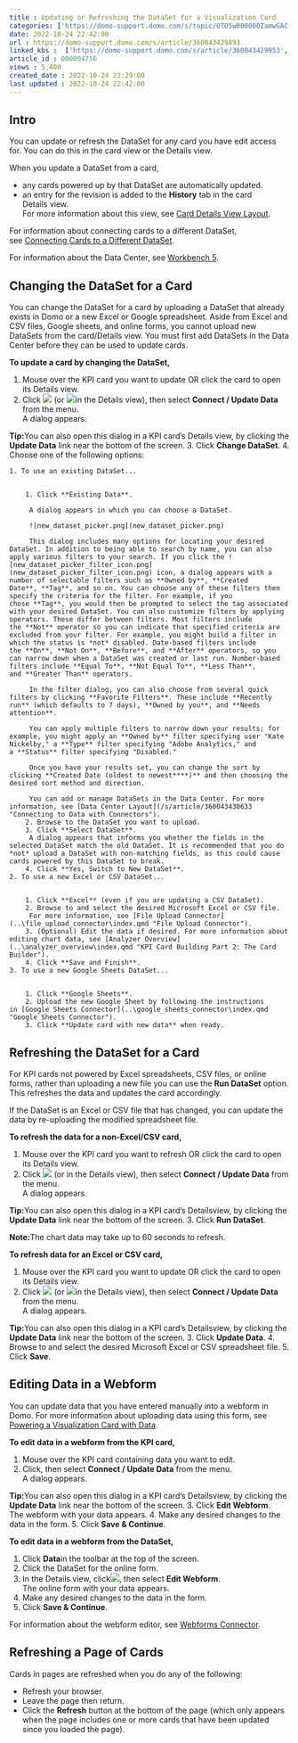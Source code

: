 ```yaml
---
title : Updating or Refreshing the DataSet for a Visualization Card
categories: ['https://domo-support.domo.com/s/topic/0TO5w000000ZamwGAC']
date: 2022-10-24 22:42:00
url : https://domo-support.domo.com/s/article/360043429893
linked_kbs :  ['https://domo-support.domo.com/s/article/360043429953', 'https://domo-support.domo.com/s/article/360043429893', 'https://domo-support.domo.com/s/article/360043436633', 'https://domo-support.domo.com/s/article/360043429693', 'https://domo-support.domo.com/s/article/360043430633', 'https://domo-support.domo.com/s/article/360043429933', 'https://domo-support.domo.com/s/article/360043428673', 'https://domo-support.domo.com/s/article/360043429913', 'https://domo-support.domo.com/s/knowledge-base', 'https://domo-support.domo.com/s/article/360042925494', 'https://domo-support.domo.com/s/article/360043430653', 'https://domo-support.domo.com/s/article/360043436573', 'https://domo-support.domo.com/s/article/360042923934', 'https://domo-support.domo.com/s/article/360043436813', 'https://domo-support.domo.com/s/article/360042932554', 'https://domo-support.domo.com/s/topic/0TO5w000000ZamwGAC', 'https://domo-support.domo.com/s/article/360043429873']
article_id : 000004756
views : 5,400
created_date : 2022-10-24 22:29:00
last updated : 2022-10-24 22:42:00
---
```




Intro
-----


You can update or refresh the DataSet for any card you have edit access for. You can do this in the card view or the Details view.


When you update a DataSet from a card,



* any cards powered up by that DataSet are automatically updated.
* an entry for the revision is added to the **History** tab in the card Details view.  
 For more information about this view, see [Card Details View Layout](..\card_details_view_layout\index.qmd "Card Details View Layout").


For information about connecting cards to a different DataSet, see [Connecting Cards to a Different DataSet](..\connecting_cards_to_a_different_dataset\index.qmd "Connecting Cards to a Different DataSet").


For information about the Data Center, see [Workbench 5](..\workbench_5_overview\index.qmd "Data Center Layout").


Changing the DataSet for a Card
-------------------------------


You can change the DataSet for a card by uploading a DataSet that already exists in Domo or a new Excel or Google spreadsheet. Aside from Excel and CSV files, Google sheets, and online forms, you cannot upload new DataSets from the card/Details view. You must first add DataSets in the Data Center before they can be used to update cards.


**To update a card by changing the DataSet,**


1. Mouse over the KPI card you want to update OR click the card to open its Details view.
2. Click ![](0.png) (or ![](1.png)in the Details view), then select **Connect / Update Data** from the menu.  
 A dialog appears.


**Tip:**You can also open this dialog in a KPI card's Details view, by clicking the **Update Data** link near the bottom of the screen.
3. Click **Change DataSet**.
4. Choose one of the following options:


	1. To use an existing DataSet...
	
	
		1. Click **Existing Data**.  
		   
		 A dialog appears in which you can choose a DataSet.  
		   
		 ![new_dataset_picker.png](new_dataset_picker.png)  
		   
		 This dialog includes many options for locating your desired DataSet. In addition to being able to search by name, you can also apply various filters to your search. If you click the ![new_dataset_picker_filter_icon.png](new_dataset_picker_filter_icon.png) icon, a dialog appears with a number of selectable filters such as **Owned by**, **Created Date**, **Tag**, and so on. You can choose any of these filters then specify the criteria for the filter. For example, if you chose **Tag**, you would then be prompted to select the tag associated with your desired DataSet. You can also customize filters by applying operators. These differ between filters. Most filters include the **Not** operator so you can indicate that specified criteria are excluded from your filter. For example, you might build a filter in which the status is *not* disabled. Date-based filters include the **On**, **Not On**, **Before**, and **After** operators, so you can narrow down when a DataSet was created or last run. Number-based filters include **Equal To**, **Not Equal To**, **Less Than**, and **Greater Than** operators.   
		   
		 In the filter dialog, you can also choose from several quick filters by clicking **Favorite Filters**. These include **Recently run** (which defaults to 7 days), **Owned by you**, and **Needs attention**.     
		   
		 You can apply multiple filters to narrow down your results; for example, you might apply an **Owned by** filter specifying user "Kate Nickelby," a **Type** filter specifying "Adobe Analytics," and a **Status** filter specifying "Disabled."  
		   
		 Once you have your results set, you can change the sort by clicking **Created Date (oldest to newest****)** and then choosing the desired sort method and direction.     
		   
		 You can add or manage DataSets in the Data Center. For more information, see [Data Center Layout](/s/article/360043430633 "Connecting to Data with Connectors").
		2. Browse to the DataSet you want to upload.
		3. Click **Select DataSet**.  
		 A dialog appears that informs you whether the fields in the selected DataSet match the old DataSet. It is recommended that you do *not* upload a DataSet with non-matching fields, as this could cause cards powered by this DataSet to break.
		4. Click **Yes, Switch to New DataSet**.
	2. To use a new Excel or CSV DataSet...
	
	
		1. Click **Excel** (even if you are updating a CSV DataSet).
		2. Browse to and select the desired Microsoft Excel or CSV file.  
		 For more information, see [File Upload Connector](..\file_upload_connector\index.qmd "File Upload Connector").
		3. (Optional) Edit the data if desired. For more information about editing chart data, see [Analyzer Overview](..\analyzer_overview\index.qmd "KPI Card Building Part 2: The Card Builder").
		4. Click **Save and Finish**.
	3. To use a new Google Sheets DataSet...
	
	
		1. Click **Google Sheets**.
		2. Upload the new Google Sheet by following the instructions in [Google Sheets Connector](..\google_sheets_connector\index.qmd "Google Sheets Connector").
		3. Click **Update card with new data** when ready.


Refreshing the DataSet for a Card
---------------------------------


For KPI cards not powered by Excel spreadsheets, CSV files, or online forms, rather than uploading a new file you can use the **Run DataSet** option. This refreshes the data and updates the card accordingly.


If the DataSet is an Excel or CSV file that has changed, you can update the data by re-uploading the modified spreadsheet file.


**To refresh the data for a non-Excel/CSV card,**


1. Mouse over the KPI card you want to refresh OR click the card to open its Details view.
2. Click ![](0.png) (or in the Details view), then select **Connect / Update Data** from the menu.  
 A dialog appears.


**Tip:**You can also open this dialog in a KPI card's Detailsview, by clicking the **Update Data** link near the bottom of the screen.
3. Click **Run DataSet**.


**Note:**The chart data may take up to 60 seconds to refresh.
  
 ​**To refresh data for an Excel or CSV card,**


1. Mouse over the KPI card you want to update OR click the card to open its Details view.
2. Click ![](0.png) (or ![](1.png)in the Details view), then select **Connect / Update Data** from the menu.  
 A dialog appears.


**Tip:**You can also open this dialog in a KPI card's Detailsview, by clicking the **Update Data** link near the bottom of the screen.
3. Click **Update Data**.
4. Browse to and select the desired Microsoft Excel or CSV spreadsheet file.
5. Click **Save**.


Editing Data in a Webform
-------------------------


You can update data that you have entered manually into a webform in Domo. For more information about uploading data using this form, see [Powering a Visualization Card with Data](..\powering_a_visualization_card_with_data\index.qmd "Powering a KPI Card with Data").


**To edit data in a webform from the KPI card,**


1. Mouse over the KPI card containing data you want to edit.
2. Click, then select **Connect / Update Data** from the menu.  
 A dialog appears.


**Tip:**You can also open this dialog in a KPI card's Detailsview, by clicking the **Update Data** link near the bottom of the screen.
3. Click **Edit Webform**.  
 The webform with your data appears.
4. Make any desired changes to the data in the form.
5. Click **Save & Continue**.


**To edit data in a webform from the DataSet,**


1. Click **Data**in the toolbar at the top of the screen.
2. Click the DataSet for the online form.
3. In the Details view, click![](0.png), then select **Edit Webform**.  
 The online form with your data appears.
4. Make any desired changes to the data in the form.
5. Click **Save & Continue**.


For information about the webform editor, see [Webforms Connector](..\webforms_connector\index.qmd "Webforms Connector").


Refreshing a Page of Cards
--------------------------


Cards in pages are refreshed when you do any of the following:



* Refresh your browser.
* Leave the page then return.
* Click the **Refresh** button at the bottom of the page (which only appears when the page includes one or more cards that have been updated since you loaded the page).